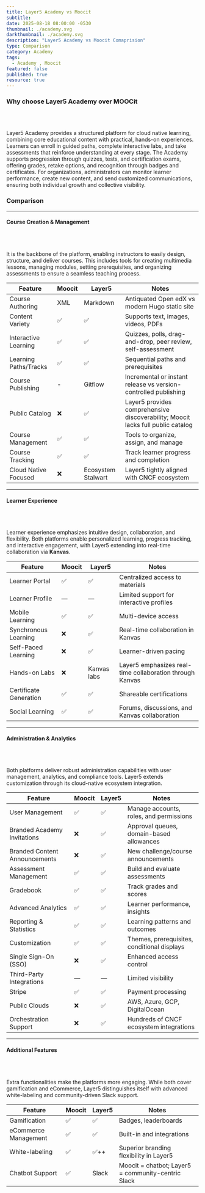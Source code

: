 ```yaml
---
title: Layer5 Academy vs Moocit
subtitle:
date: 2025-08-18 08:00:00 -0530
thumbnail: ./academy.svg
darkthumbnail: ./academy.svg
description: "Layer5 Academy vs Moocit Comaprision"
type: Comparison
category: Academy
tags:
  - Academy , Moocit
featured: false
published: true
resource: true
---
```


<h3> Why choose Layer5 Academy over MOOCit </h3>
<br></br>
<p>
Layer5 Academy provides a structured platform for cloud native learning, combining core educational content with practical, hands-on experiences. Learners can enroll in guided paths, complete interactive labs, and take assessments that reinforce understanding at every stage.
The Academy supports progression through quizzes, tests, and certification exams, offering grades, retake options, and recognition through badges and certificates. For organizations, administrators can monitor learner performance, create new content, and send customized communications, ensuring both individual growth and collective visibility.
</p>


<h3> Comparison </h3>

---
<h4>Course Creation & Management</h4>
<br></br>

<p>It is the backbone of the platform, enabling instructors to easily design, structure, and deliver courses. This includes tools for creating multimedia lessons, managing modules, setting prerequisites, and organizing assessments to ensure a seamless teaching process.</p>


| Feature | Moocit | Layer5 | Notes |
|---------|--------|--------|-------|
| Course Authoring | XML | Markdown | Antiquated Open edX vs modern Hugo static site |
| Content Variety | ✅ | ✅ | Supports text, images, videos, PDFs |
| Interactive Learning | ✅ | ✅ | Quizzes, polls, drag-and-drop, peer review, self-assessment |
| Learning Paths/Tracks | ✅ | ✅ | Sequential paths and prerequisites |
| Course Publishing | - | Gitflow | Incremental or instant release vs version-controlled publishing |
| Public Catalog | ❌ | ✅ | Layer5 provides comprehensive discoverability; Moocit lacks full public catalog |
| Course Management | ✅ | ✅ | Tools to organize, assign, and manage |
| Course Tracking | ✅ | ✅ | Track learner progress and completion |
| Cloud Native Focused | ❌ | Ecosystem Stalwart | Layer5 tightly aligned with CNCF ecosystem |

---

<h4>Learner Experience</h4>
<br></br>

<p>Learner experience emphasizes intuitive design, collaboration, and flexibility. Both platforms enable personalized learning, progress tracking, and interactive engagement, with Layer5 extending into real-time collaboration via <b>Kanvas</b>.</p>

| Feature | Moocit | Layer5 | Notes |
|---------|--------|--------|-------|
| Learner Portal | ✅ | ✅ | Centralized access to materials |
| Learner Profile | — | — | Limited support for interactive profiles |
| Mobile Learning | ✅ | ✅ | Multi-device access |
| Synchronous Learning | ❌ | ✅ | Real-time collaboration in Kanvas |
| Self-Paced Learning | ❌ | ✅ | Learner-driven pacing |
| Hands-on Labs | ❌ | Kanvas labs   |    Layer5 emphasizes real-time collaboration through Kanvas|
| Certificate Generation | ✅ | ✅ | Shareable certifications |
| Social Learning | ✅ | ✅ | Forums, discussions, and Kanvas collaboration |

---

<h4>Administration & Analytics</h4>
<br></br>

<p>Both platforms deliver robust administration capabilities with user management, analytics, and compliance tools. Layer5 extends customization through its cloud-native ecosystem integration.</p>

| Feature | Moocit | Layer5 | Notes |
|---------|--------|--------|-------|
| User Management | ✅ | ✅ | Manage accounts, roles, and permissions |
| Branded Academy Invitations | ❌ | ✅ | Approval queues, domain-based allowances |
| Branded Content Announcements | ❌ | ✅ | New challenge/course announcements |
| Assessment Management | ✅ | ✅ | Build and evaluate assessments |
| Gradebook | ✅ | ✅ | Track grades and scores |
| Advanced Analytics | ✅ | ✅ | Learner performance, insights |
| Reporting & Statistics | ✅ | ✅ | Learning patterns and outcomes |
| Customization | ✅ | ✅ | Themes, prerequisites, conditional displays |
| Single Sign-On (SSO) | ❌ | ✅ | Enhanced access control |
| Third-Party Integrations | — | — | Limited visibility |
| Stripe | ✅ | ✅ | Payment processing |
| Public Clouds | ❌ | ✅ | AWS, Azure, GCP, DigitalOcean |
| Orchestration Support | ❌ | ✅ | Hundreds of CNCF ecosystem integrations |

---

<h4>Additional Features</h4>
<br></br>

<p>Extra functionalities make the platforms more engaging. While both cover gamification and eCommerce, Layer5 distinguishes itself with advanced white-labeling and community-driven Slack support.</p>

| Feature | Moocit | Layer5 | Notes |
|---------|--------|--------|-------|
| Gamification | ✅ | ✅ | Badges, leaderboards |
| eCommerce Management | ✅ | ✅ | Built-in and integrations |
| White-labeling | ✅ | ✅++ | Superior branding flexibility in Layer5 |
| Chatbot Support | ✅ | Slack |   Moocit = chatbot; Layer5 = community-centric Slack |
